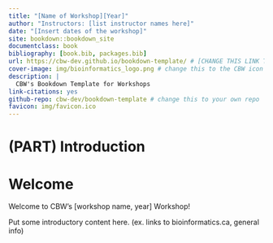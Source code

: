 ```yaml
--- 
title: "[Name of Workshop][Year]"
author: "Instructors: [list instructor names here]"
date: "[Insert dates of the workshop]"
site: bookdown::bookdown_site
documentclass: book
bibliography: [book.bib, packages.bib]
url: https://cbw-dev.github.io/bookdown-template/ # [CHANGE THIS LINK TO YOUR LANDING PAGE LINK]
cover-image: img/bioinformatics_logo.png # change this to the CBW icon for your workshop
description: |
  CBW's Bookdown Template for Workshops
link-citations: yes
github-repo: cbw-dev/bookdown-template # change this to your own repo
favicon: img/favicon.ico
---
```


# (PART) Introduction {-}

# Welcome

<!-- NOTE: Go to the README.md to help understand what to fill in for this workshop template! -->

Welcome to CBW’s [workshop name, year] Workshop!

<!-- This is your index.Rmd file. It is the mandatory landing page for your website. -->

Put some introductory content here. (ex. links to bioinformatics.ca, general info)

<!-- The rest of the content making up the welcome pages are in following files, which begin with "01#-description_of_file" -->

